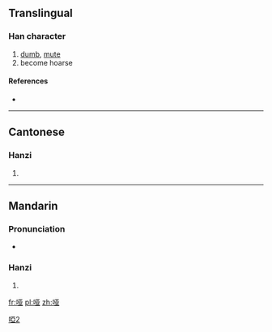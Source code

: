 {{also|啞}}
==Translingual==

[[Category:CJKV characters simplified differently in Japan and China|啞2]]

===Han character===
{{Han char|rn=30|rad=口|as=06|sn=9|four=|canj=口一廿金 (RMTC)}}

# [[dumb]], [[mute]]
# become hoarse

====References====
* {{Han ref|kx=0189.271|hdz=10613.010|uh=54D1|ud=21713}}

----

==Cantonese==

===Hanzi===
{{yue-hanzi|jyut=|y=a1, a2|tra=啞}}

# {{defn|lang=yue|sort=口06}}

----

==Mandarin==

===Pronunciation===
* {{audio|Zh-ya.ogg|Audio}}

===Hanzi===
{{cmn-hanzi|tra=啞|pin=[[yǎ]] ([[ya3]])|wg=ya<sup>3</sup>}}

# {{defn|lang=cmn|sort=口06}}

[[fr:哑]]
[[pl:哑]]
[[zh:哑]]